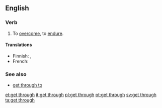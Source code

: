 ==English==

===Verb===
{{head|en|verb|head=[[get]] [[through]]}}

# To [[overcome]], to [[endure]].

====Translations====
{{trans-top|to overcome}}
* Finnish: {{t|fi|selviytyä}}, {{t|fi|suoriutua}}
* French: {{t+|fr|franchir}}
{{trans-mid}}
{{trans-bottom}}

===See also===
* [[get through to]]

[[et:get through]]
[[it:get through]]
[[pl:get through]]
[[pt:get through]]
[[sv:get through]]
[[ta:get through]]